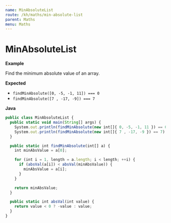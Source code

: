 ```yaml
---
name: MinAbsoluteList
route: /kh/maths/min-absolute-list
parent: Maths
menu: Maths
---
```


# MinAbsoluteList

**Example**

Find the minimum absolute value of an array.

**Expected**

* `findMinAbsolute([0, -5, -1, 11]) === 0`
* `findMinAbsolute([7 , -17, -9]) === 7`

**Java**

```js
public class MinAbsoluteList {
  public static void main(String[] args) {
    System.out.println(findMinAbsolute(new int[]{ 0, -5, -1, 11 }) == 0);
    System.out.println(findMinAbsolute(new int[]{ 7 , -17, -9 }) == 7);
  }

  public static int findMinAbsolute(int[] a) {
    int minAbsValue = a[0];

    for (int i = 1, length = a.length; i < length; ++i) {
      if (absVal(a[i]) < absVal(minAbsValue)) {
        minAbsValue = a[i];
      }
    }

    return minAbsValue;
  }

  public static int absVal(int value) {
    return value < 0 ? -value : value;
  }
}
```
